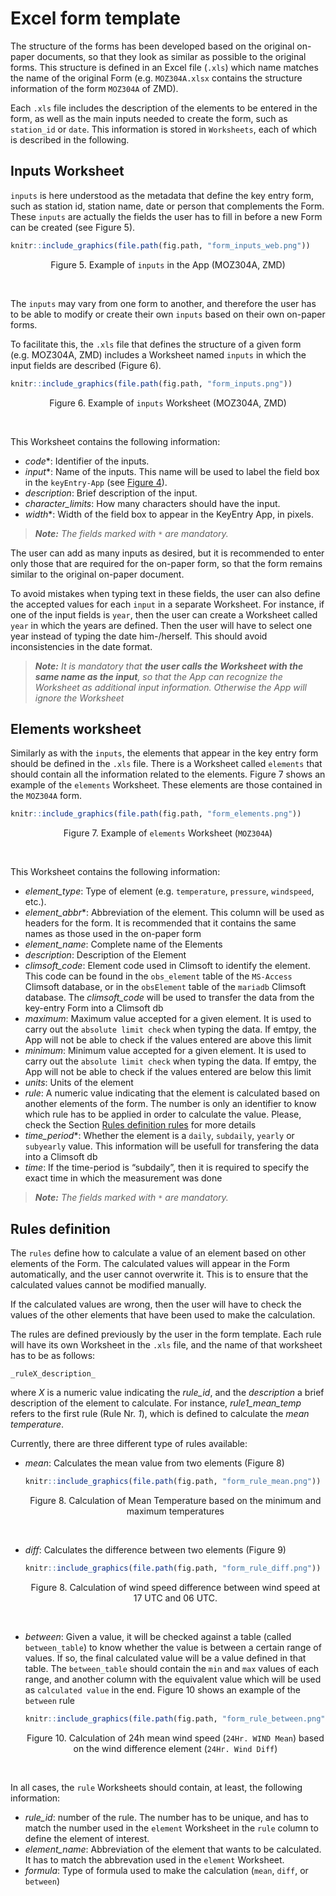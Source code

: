 <a name="form_template"></a>

# Excel form template 

The structure of the forms has been developed based on the original on-paper documents, so that they look as similar as possible to the original forms. This structure is defined in an Excel file (`.xls`) which name matches the name of the original Form (e.g. `MOZ304A.xlsx` contains the structure information of the form `MOZ304A` of ZMD). 

Each `.xls` file includes the description of the elements to be entered in the form, as well as the main inputs needed to create the form, such as `station_id` or `date`. This information is stored in `Worksheets`, each of which is described in the following.

## Inputs Worksheet
`inputs` is here understood as the metadata that define the key entry form, such as station id, station name, date or person that complements the Form. These `inputs` are actually the fields the user has to fill in before a new Form can be created (see Figure 5).

<a name="figure4"></a>

```r
knitr::include_graphics(file.path(fig.path, "form_inputs_web.png"))
```
<center>Figure 5. Example of `inputs` in the App (MOZ304A, ZMD)</center><br>

The `inputs` may vary from one form to another, and therefore the user has to be able to modify or create their own `inputs` based on their own on-paper forms.

To facilitate this, the `.xls` file that defines the structure of a given form (e.g. MOZ304A, ZMD) includes a Worksheet named `inputs` in which the input fields are described (Figure 6).  

```r
knitr::include_graphics(file.path(fig.path, "form_inputs.png"))
```
<center>Figure 6. Example of `inputs` Worksheet (MOZ304A, ZMD)</center><br>

This Worksheet contains the following information:

* _code_*: Identifier of the inputs. 
* _input_*: Name of the inputs. This name will be used to label the field box in the `keyEntry-App` (see [Figure 4](#figure4)).
* _description_: Brief description of the input.
* _character_limits_: How many characters should have the input.
* _width_*: Width of the field box to appear in the KeyEntry App, in pixels.

> _**Note:** The fields marked with `*` are mandatory._

The user can add as many inputs as desired, but it is recommended to enter only those that are required for the on-paper form, so that the form remains similar to the original on-paper document.

To avoid mistakes when typing text in these fields, the user can also define the accepted values for each `input` in a separate Worksheet. For instance, if one of the input fields is `year`, then the user can create a Worksheet called `year` in which the years are defined. Then the user will have to select one year instead of typing the date him-/herself. This should avoid inconsistencies in the date format.

> _**Note:** It is mandatory that **the user calls the Worksheet with the same 
name as the input**, so that the App can recognize the Worksheet as additional 
input information. Otherwise the App will ignore the Worksheet_

## Elements worksheet

Similarly as with the `inputs`, the elements that appear in the key entry form should be defined in the `.xls` file. There is a Worksheet called `elements` that should contain all the information related to the elements. Figure 7 shows an example of the `elements` Worksheet. These elements are those contained in the `MOZ304A` form. 

```r
knitr::include_graphics(file.path(fig.path, "form_elements.png"))
```
<center>Figure 7. Example of `elements` Worksheet (`MOZ304A`)</center><br>

This Worksheet contains the following information:

* _element_type_: Type of element (e.g. `temperature`, `pressure`, `windspeed`, etc.).
* _element_abbr_*: Abbreviation of the element. This column will be used as headers for the form. It is recommended that it contains the same names as those used in the on-paper form
* _element_name_: Complete name of the Elements
* _description_: Description of the Element
* _climsoft_code_: Element code used in Climsoft to identify the element. This code can be found in the `obs_element` table of the `MS-Access` Climsoft database, or in the `obsElement` table of the `mariadb` Climsoft database. The _climsoft_code_ will be used to transfer the data from the key-entry Form into a Climsoft db
* _maximum_: Maximum value accepted for a given element. It is used to carry out the `absolute limit check` when typing the data. If emtpy, the App will not be able to check if the values entered are above this limit
* _minimum_: Minimum value accepted for a given element. It is used to carry out the `absolute limit check` when typing the data. If emtpy, the App will not be able to check if the values entered are below this limit
* _units_: Units of the element
* _rule_: A numeric value indicating that the element is calculated based on another elements of the form. The number is only an identifier to know which rule has to be applied in order to calculate the value. Please, check the Section [Rules definition rules](#defining_rules) for more details
* _time_period_*: Whether the element is a `daily`, `subdaily`, `yearly` or `subyearly` value. This information will be usefull for transfering the data into a Climsoft db
* _time_: If the time-period is "subdaily", then it is required to specify the exact time in which the measurement was done

> _**Note:** The fields marked with `*` are mandatory._

<a name="defining_rules"></a>

## Rules definition
The `rules` define how to calculate a value of an element based on other elements of the Form. The calculated values will appear in the Form automatically, and the user cannot overwrite it. This is to ensure that the calculated values cannot be modified manually.

If the calculated values are wrong, then the user will have to check the values of the other elements that have been used to make the calculation.

The rules are defined previously by the user in the form template. Each rule will have its own Worksheet in the `.xls` file, and the name of that worksheet has to be as follows:

    _ruleX_description_

where _X_ is a numeric value indicating the _rule_id_, and the _description_ a brief description of the element to calculate. For instance, _rule1_mean_temp_ refers to the first rule (Rule Nr. _1_), which is defined to calculate the _mean temperature_.

Currently, there are three different type of rules available:

* _mean_: Calculates the mean value from two elements (Figure 8)
    
    ```r
knitr::include_graphics(file.path(fig.path, "form_rule_mean.png"))
```
<center>Figure 8. Calculation of Mean Temperature based on the minimum and maximum temperatures </center><br>

* _diff_: Calculates the difference between two elements (Figure 9)

    ```r
knitr::include_graphics(file.path(fig.path, "form_rule_diff.png"))
```
<center>Figure 8. Calculation of wind speed difference between wind speed at 17 UTC and 06 UTC. </center><br>

* _between_: Given a value, it will be checked against a table (called `between_table`) to know whether the value is between a certain range of values. If so, the final calculated value will be a value defined in that table. The `between_table` should contain the `min` and `max` values of each range, and another column with the equivalent value which will be used as `calculated value` in the end. Figure 10 shows an example of the `between` rule
    
    ```r
knitr::include_graphics(file.path(fig.path, "form_rule_between.png"))
``` 
<center>Figure 10. Calculation of 24h mean wind speed (`24Hr. WIND Mean`) based on the wind difference element (`24Hr. Wind Diff`) </center><br>

In all cases, the `rule` Worksheets should contain, at least, the following information:

* _rule_id_: number of the rule. The number has to be unique, and has to match the number used in the `element` Worksheet in the `rule` column to define the element of interest.
* _element_name_: Abbreviation of the element that wants to be calculated. It has to match the abbrevation used in the `element` Worksheet. 
* _formula_: Type of formula used to make the calculation (`mean`, `diff`, or `between`)